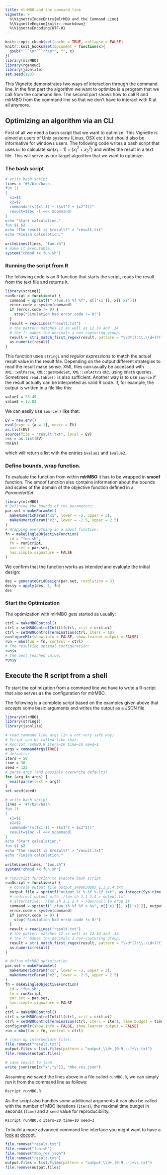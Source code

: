 ```yaml
---
title: mlrMBO and the command line
vignette: >
  %\VignetteIndexEntry{mlrMBO and the Command Line}
  %\VignetteEngine{knitr::rmarkdown}
  %\VignetteEncoding{UTF-8}
---
```


```r
knitr::opts_chunk$set(cache = TRUE, collapse = FALSE)
knitr::knit_hooks$set(document = function(x){
  gsub("```\n*```r*\n*", "", x)
})
library(mlrMBO)
library(rgenoud)
library(jsonlite)
set.seed(123)
```

This Vignette demonstrates two ways of interaction through the command line.
In the first part the algorithm we want to optimize is a program that we call from the command line.
The second part shows how to call R and mlrMBO from the command line so that we don't have to interact with R at all anymore.

## Optimizing an algorithm via an CLI

First of all we need a bash script that we want to optimize.
This Vignette is aimed at users of Unix systems (Linux, OSX etc.) but should also be informative for windows users.
The following code writes a bash script that uses `bc` to calculate $sin(x_1-1) + (x_1^2 + x_2^2)$ and writes the result in a text file.
This will serve as our target algorithm that we want to optimize.

### The bash script

```r
# write bash script
lines = '#!/bin/bash
fun ()
{
  x1=$1
  x2=$2
  command="(s($x1-1) + ($x1^2 + $x2^2))"
  result=$(bc -l <<< $command)
}
echo "Start calculation."
fun $1 $2
echo "The result is $result!" > "result.txt"
echo "Finish calculation."
'
writeLines(lines, "fun.sh")
# make it executable:
system("chmod +x fun.sh")
```

### Running the script from R

The following code is an R function that starts the script, reads the result from the text file and returns it.

```r
library(stringi)
runScript = function(x) {
  command = sprintf("./fun.sh %f %f", x[['x1']], x[['x2']])
  error.code = system(command)
  if (error.code != 0) {
    stop("Simulation had error.code != 0!")
  }
  result = readLines("result.txt")
  # the pattern matches 12 as well as 12.34 and .34
  # the ?: makes the decimals a non-capturing group.
  result = stri_match_first_regex(result, pattern = "\\d*(?:\\.\\d+)?(?=\\!)")
  as.numeric(result)
}
```

This function uses `stringi` and _regular expressions_ to match the actual result value in the result file.
Depending on the output different strategies to read the result make sense.
XML files can usually be accessed with `XML::xmlParse`, `XML::getNodeSet`, `XML::xmlAttrs` etc. using `XPath` queries.
Sometimes `read.table()` is also sufficient.
Another way is to use `source` if the result actually can be interpreted as valid R code.
If, for example, the output is written in a file like this:

```r
value1 = 23.45
value2 = 13.82
```

We can easily use `source()` like that:

```r
EV = new.env()
eval(expr = {a = 1}, envir = EV)
as.list(EV)
source(file = "result.txt", local = EV)
res = as.list(EV)
rm(EV)
```

which will return a list with the entries `$value1` and `$value2`.

### Define bounds, wrap function.

To evaluate the function from within **mlrMBO** it has to be wrapped in **smoof** function.
The smoof function also contains information about the bounds and scales of the domain of the objective function defined in a _ParameterSet_.

```r
library(mlrMBO)
# Defining the bounds of the parameters:
par.set = makeParamSet(
  makeNumericParam("x1", lower = -3, upper = 3),
  makeNumericParam("x2", lower = -2.5, upper = 2.5)
)
# Wrapping everything in a smoof function:
fn = makeSingleObjectiveFunction(
  id = "fun.sh",
  fn = runScript,
  par.set = par.set,
  has.simple.signature = FALSE
)
```

We confirm that the function works as intended and evaluate the initial design:
```r
des = generateGridDesign(par.set, resolution = 3)
des$y = apply(des, 1, fn)
des
```

### Start the Optimization

The optimization with mlrMBO gets started as usually:

```r
ctrl = makeMBOControl()
ctrl = setMBOControlInfill(ctrl, crit = crit.ei)
ctrl = setMBOControlTermination(ctrl, iters = 10)
configureMlr(show.info = FALSE, show.learner.output = FALSE)
run = mbo(fun = fn, control = ctrl)
# The resulting optimal configuration:
run$x
# The best reached value:
run$y
```

## Execute the R script from a shell

To start the optimization from a command line we have to write a R-script that also serves as the configuration for mlrMBO.

The following is a complete script based on the examples given above that accepts some basic arguments and writes the output as a JSON file.
```r
library(mlrMBO)
library(stringi)
library(jsonlite)

# read command line args (in a not very safe way)
# Script can be called like that:
# Rscript runMBO.R iters=20 time=10 seed=1
args = commandArgs(TRUE)
# defaults:
iters = 50
time = 30
seed = 123
# parse args (and possibly overwrite defaults)
for (arg in args) {
  eval(parse(text = arg))
}
set.seed(seed)

# write bash script
lines = '#!/bin/bash
fun ()
{
  x1=$1
  x2=$2
  command="(s($x1-1) + ($x1^2 + $x2^2))"
  result=$(bc -l <<< $command)
}
echo "Start calculation."
fun $1 $2
echo "The result is $result!" > "result.txt"
echo "Finish calculation."
'
writeLines(lines, "fun.sh")
system("chmod +x fun.sh")

# runScript function to execute bash script
runScript = function(x) {
  # console output file output_1490030005_1.1_2.4.txt
  output_file = sprintf("output_%i_%.1f_%.1f.txt", as.integer(Sys.time()), x[['x1']], x[['x2']])
  # redirect output with ./fun.sh 1.1 2.4 > output.txt
  # alternative: ./fun.sh 1.1 2.4 > /dev/null to drop it
  command = sprintf("./fun.sh %f %f > %s", x[['x1']], x[['x2']], output_file)
  error.code = system(command)
  if (error.code != 0) {
    stop("Simulation had error.code != 0!")
  }
  result = readLines("result.txt")
  # the pattern matches 12 as well as 12.34 and .34
  # the ?: makes the decimals a non-capturing group.
  result = stri_match_first_regex(result, pattern = "\\d*(?:\\.\\d+)?(?=\\!)")
  as.numeric(result)
}

# define mlrMBO optimization
par.set = makeParamSet(
  makeNumericParam("x1", lower = -3, upper = 3),
  makeNumericParam("x2", lower = -2.5, upper = 2.5)
)
fn = makeSingleObjectiveFunction(
  id = "fun.sh",
  fn = runScript,
  par.set = par.set,
  has.simple.signature = FALSE
)
ctrl = makeMBOControl()
ctrl = setMBOControlInfill(ctrl, crit = crit.ei)
ctrl = setMBOControlTermination(ctrl, iters = iters, time.budget = time)
configureMlr(show.info = FALSE, show.learner.output = FALSE)
run = mbo(fun = fn, control = ctrl)

# clean up intermediate files:
file.remove("result.txt")
output.files = list.files(pattern = "output_\\d+_[0-9_.-]+\\.txt")
file.remove(output.files)

# save result to json
write_json(run[c("x","y")], "mbo_res.json")
```

Assuming we saved the lines above in a file called `runMBO.R`, we can simply run it from the command line as follows:

```bash
Rscript runMBO.R
```

As the script also handles some additional arguments it can also be called with the number of MBO iterations (`iters`), the maximal time budget in seconds (`time`) and a `seed` value for reproducibility.

```bash
Rscript runMBO.R iters=20 time=10 seed=3
```

To build a more advanced command line interface you might want to have a [look](https://www.slideshare.net/EdwindeJonge1/docopt-user2014) [at](https://github.com/docopt/docopt.R) [docopt](https://cran.r-project.org/package=docopt).


```r
file.remove("result.txt")
file.remove("fun.sh")
file.remove("mbo_res.json")
file.remove("result.txt")
output.files = list.files(pattern = "output_\\d+_[0-9_.-]+\\.txt")
file.remove(output.files)
```
